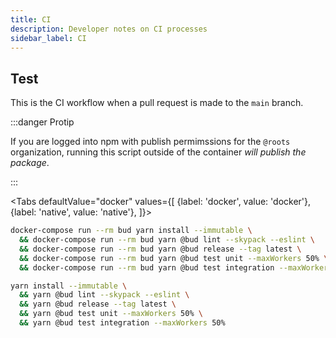```yaml
---
title: CI
description: Developer notes on CI processes
sidebar_label: CI
---
```



## Test

This is the CI workflow when a pull request is made to the `main` branch.

:::danger Protip

If you are logged into npm with publish permimssions for the `@roots` organization,
running this script outside of the container _will publish the package_.

:::

<Tabs
  defaultValue="docker"
  values={[
    {label: 'docker', value: 'docker'},
    {label: 'native', value: 'native'},
  ]}>
  <TabItem value="docker">

```sh
docker-compose run --rm bud yarn install --immutable \
  && docker-compose run --rm bud yarn @bud lint --skypack --eslint \
  && docker-compose run --rm bud yarn @bud release --tag latest \
  && docker-compose run --rm bud yarn @bud test unit --maxWorkers 50% \
  && docker-compose run --rm bud yarn @bud test integration --maxWorkers 50%
```

  </TabItem>
  <TabItem value="native">

```sh
yarn install --immutable \
  && yarn @bud lint --skypack --eslint \
  && yarn @bud release --tag latest \
  && yarn @bud test unit --maxWorkers 50% \
  && yarn @bud test integration --maxWorkers 50%
```

  </TabItem>
</Tabs>
